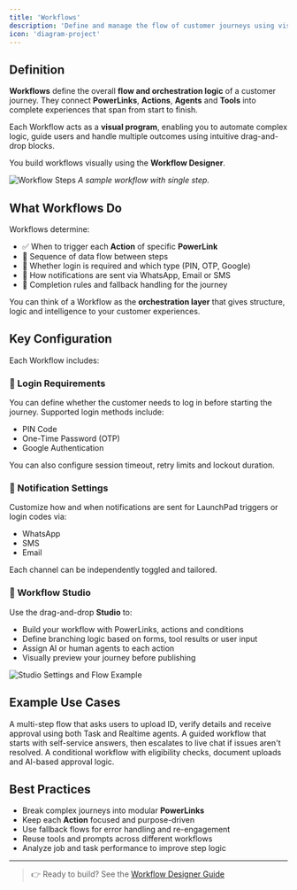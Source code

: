 ```yaml
---
title: 'Workflows'
description: 'Define and manage the flow of customer journeys using visual orchestration'
icon: 'diagram-project'
---
```


##  Definition

**Workflows** define the overall **flow and orchestration logic** of a customer journey. They connect **PowerLinks**, **Actions**, **Agents** and **Tools** into complete experiences that span from start to finish.

Each Workflow acts as a **visual program**, enabling you to automate complex logic, guide users and handle multiple outcomes using intuitive drag-and-drop blocks.

You build workflows visually using the **Workflow Designer**.

![Workflow Steps](/user-guide/images/workflow-studio.png "Design Workflow Steps")
*A sample workflow with single step.*

## What Workflows Do

Workflows determine:

- ✅ When to trigger each **Action** of specific **PowerLink**
- 🔁 Sequence of data flow between steps
- 🔐 Whether login is required and which type (PIN, OTP, Google)
- 📣 How notifications are sent via WhatsApp, Email or SMS
- 🎯 Completion rules and fallback handling for the journey

You can think of a Workflow as the **orchestration layer** that gives structure, logic and intelligence to your customer experiences.

## Key Configuration

Each Workflow includes:

### 🔐 Login Requirements

You can define whether the customer needs to log in before starting the journey. Supported login methods include:

- PIN Code  
- One-Time Password (OTP)  
- Google Authentication  

You can also configure session timeout, retry limits and lockout duration.

### 📣 Notification Settings

Customize how and when notifications are sent for LaunchPad triggers or login codes via:

- WhatsApp  
- SMS  
- Email  

Each channel can be independently toggled and tailored.

### 🧱 Workflow Studio

Use the drag-and-drop **Studio** to:

- Build your workflow with PowerLinks, actions and conditions  
- Define branching logic based on forms, tool results or user input  
- Assign AI or human agents to each action  
- Visually preview your journey before publishing  

![Studio Settings and Flow Example](/user-guide/images/journey-sample.png)


## Example Use Cases

<Card title="Onboarding Workflow" horizontal>
  A multi-step flow that asks users to upload ID, verify details and receive approval using both Task and Realtime agents.
</Card>

<Card title="Support Escalation" horizontal>
  A guided workflow that starts with self-service answers, then escalates to live chat if issues aren't resolved.
</Card>

<Card title="Loan Application" horizontal>
  A conditional workflow with eligibility checks, document uploads and AI-based approval logic.
</Card>

## Best Practices

- Break complex journeys into modular **PowerLinks**
- Keep each **Action** focused and purpose-driven
- Use fallback flows for error handling and re-engagement
- Reuse tools and prompts across different workflows
- Analyze job and task performance to improve step logic

---

> 👉 Ready to build? See the [Workflow Designer Guide](/user-guide/workflows/designer)